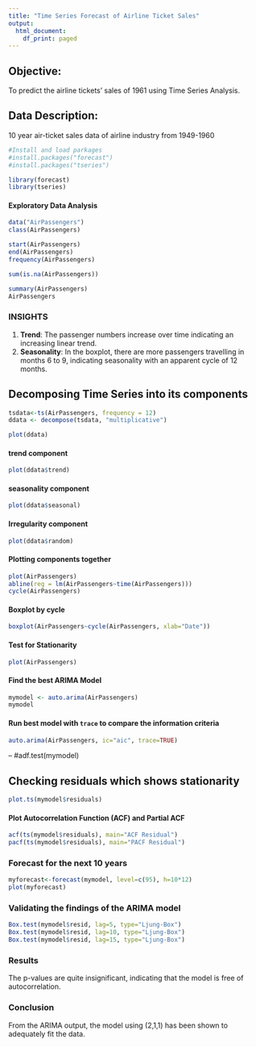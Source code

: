 ```yaml
---
title: "Time Series Forecast of Airline Ticket Sales"
output:
  html_document:
    df_print: paged
---
```

## Objective: 
To predict the airline tickets' sales of 1961 using Time Series Analysis.

## Data Description:
10 year air-ticket sales data of airline industry from 1949-1960



```r
#Install and load parkages
#install.packages("forecast")
#install.packages("tseries")
```

```r
library(forecast)
library(tseries)
```

#### Exploratory Data Analysis
```r
data("AirPassengers")
class(AirPassengers)
```

```r
start(AirPassengers)
end(AirPassengers)
frequency(AirPassengers)
```

```r
sum(is.na(AirPassengers))

```

```r
summary(AirPassengers)
AirPassengers
```



### INSIGHTS
1. **Trend**: The passenger numbers increase over time indicating an increasing linear trend.
2. **Seasonality**: In the boxplot, there are more passengers travelling in months 6 to 9, indicating seasonality with an apparent cycle of 12 months.

## Decomposing Time Series into its components

```r
tsdata<-ts(AirPassengers, frequency = 12)
ddata <- decompose(tsdata, "multiplicative")
```

```r
plot(ddata)

```

#### trend component
```r
plot(ddata$trend)
```

#### seasonality component
```r
plot(ddata$seasonal)

```

#### Irregularity component
```r
plot(ddata$random)
```

#### Plotting components together

```r
plot(AirPassengers)
abline(reg = lm(AirPassengers~time(AirPassengers)))
cycle(AirPassengers)
```

#### Boxplot by cycle
```r
boxplot(AirPassengers~cycle(AirPassengers, xlab="Date"))

```

#### Test for Stationarity
```r
plot(AirPassengers)

```

#### Find the best ARIMA Model
```r
mymodel <- auto.arima(AirPassengers)
mymodel
```


#### Run best model with `trace` to compare the information criteria
```r
auto.arima(AirPassengers, ic="aic", trace=TRUE)

```

-- #adf.test(mymodel)

## Checking residuals which shows stationarity
```r
plot.ts(mymodel$residuals)

```

#### Plot Autocorrelation Function (ACF) and Partial ACF
```r
acf(ts(mymodel$residuals), main="ACF Residual")
pacf(ts(mymodel$residuals), main="PACF Residual")

```

### Forecast for the next 10 years
```r
myforecast<-forecast(mymodel, level=c(95), h=10*12)
plot(myforecast)
```


### Validating the findings of the ARIMA model 
```r
Box.test(mymodel$resid, lag=5, type="Ljung-Box")
Box.test(mymodel$resid, lag=10, type="Ljung-Box")
Box.test(mymodel$resid, lag=15, type="Ljung-Box")
```


### Results
The p-values are quite insignificant, indicating that the model is free of autocorrelation.

### Conclusion
From the ARIMA output, the model using (2,1,1) has been shown to adequately fit the data. 



